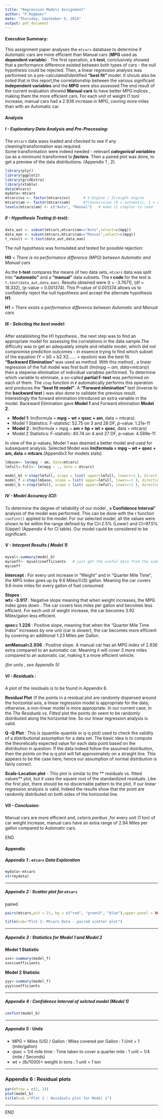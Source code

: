 ```yaml
---
title: "Regression Models Assignment"
author: "P.Rogbeer"
date: "Thursday, September 9, 2014"
output: pdf_document
---
```

#### Executive Summary: 

This assignment paper analyses the `mtcars` database to determine if Automatic cars are more efficient than Manual cars (**MPG** used as **dependent variable**) . The first operation, a **t-test**, conclusively showed that a performance difference existed between both types of cars - the null hypothesis could be rejected. Then, a linear regression analysis was performed on a pre-calculated/identified  **"best fit"** model. It shouls also be noted that in this report,the correlationship between the various  significant **independent variables** and the **MPG** were also assessed.The end result of the current evaluation showed **Manual cars** to have better MPG indices , making them the  more efficient cars. For each unit of weight (1 ton) increase,  manual cars had a 2.936 increase in MPG, covring more miles than with an Automatic car.

#### Analysis



##### I - Exploratory Data Analysis and Pre-Processing:  
  
The `mtcars` data wass loaded and checked to see if any cleaning/transformation was required.  
Some transformation were indeed needed - relevant ***categorical variables*** (`am` as a minimum) transformed to ***factors***. Then a paired plot was done, to get a preview of  the data distributions. (Appendix 1 , 2).


```r

library(plyr)
library(ggplot2)  
library(gridExtra)
library(xtable)
data(mtcars)
mydata<-mtcars
mtcars$vs <- factor(mtcars$vs)      # V-Engine / Straight engine
mtcars$am <- factor(mtcars$am)      #Transmission (0 = automatic, 1 = manual)
levels(mtcars$am) <- c("Auto", "Manual")   # make it simpler to read

```


##### II - Hypothesis Testing (t-test):  

```r
data_aut <- subset(mtcars,mtcars$am=="Auto",select=c(mpg))
data_man <- subset(mtcars,mtcars$am=="Manual",select=c(mpg))
t_result <- t.test(data_aut,data_man)

```

The null hypothesis was formulated  and tested for possible rejection:  

**H0** = *There is no performance difference (MPG) between Automatic and Manual cars*  

As the **t-test** compares the means of two data sets, `mtcars` data was split into  **"automatic"** and a **"manual"** data subsets. The **r code** for the test is ` t.test(data_aut,data_man)`. Results obtained were  (t = -3.7671), (df = 18.332), (p-value = 0.001374). This P-value of 0.001374 allows us to confidently reject the null hypothesis and accept the alternate hypothesis **H1**:  

**H1** = *There exists a performance difference between Automatic and Manual cars*  



##### III - Selecting the best model:


After establishing the H1 hypothesis , the next step was to find an appropriate model for assessing the correlations in the data sample.The difficulty was to get an adequately simple and reliable model, which did not compromise prediction outcomes - in essence trying to find which subset of the equation (Y = b0 + b2 X2...... + epsilon) was the best fit.  
**"Backward Elimination"** was used as method.  With this method , a linear regression of the full model was first built (*lm(mpg ~ am, data=mtcars)*) then a stepwise elimination of individual variables performed. To determine which variable to eliminate, a so-called **partial F-test** was performed on each of them. The `step` function in **r** automatically performs this operation and produces the **"best fit model"**. A **"Forward elimination"** test (inverse to the **backward test **) was also done to validate the previous result. Interestingly the forward elimination introduced an extra variable in the model.
Backward Elimination gave **Model 1** and Forward elimination **Model 2**.  



- **Model 1**:  lm(formula = **mpg ~ wt + qsec + am**, data = mtcars).  
- Model 1 Statistics:  F-statistic: 52.75 on 3 and 28 DF,  p-value: 1.21e-11  
- **Model 2** :  lm(formula = mpg ~ **am + hp + wt + qsec**, data = mtcars)  
- Model 2 Statistics:  F-statistic: 40.74 on 4 and 27 DF,  p-value: 4.589e-11

In view of the p-values, Model 1 was deemed a better model and used for subsequent analysis.
Selected Model was **lm(formula = mpg ~ wt + qsec + am, data = mtcars**.(Appendix3 for models stats)




```r
lmbase<- lm(mpg ~ am, data=mtcars)
lmfull<-full<- lm(mpg ~ ., data = mtcars)

model_bt <-step(lmfull, scope = list( upper=lmfull, lower=~1 ), direction = "both", trace=FALSE)
model_f <-step(lmbase, scope = list( upper=lmfull, lower=~1 ), direction = "forward", trace=FALSE)
model_b <-step(lmfull, scope = list( upper=lmfull, lower=~1 ), direction = "backward", trace=FALSE)

```

##### IV - Model Accuracy (CI):  


To determine the degree of reliability of our model , a **Confidence Interval**" analysis of the model was performed. This can be done with the r function `confint()` applied to the model. For our selected model, all the values were shown to be within the range defined by the CI=2.5% (Lower) and CI=97.5% (Upper) (Appendix 4 for CI table). Our model cauld be considered to be significant.

##### V - Interpret Results ( Model 1)

```r

myval<-summary(model_b)
mycoeff<- myval$coefficients   # just get the useful data from the summary
mycoeff


```

**Intercept** : 
For every unit increase in "Weight" and in "Quarter Mile Time", the MPG index goes up by 9.6 Miles/(US) gallon.  Meaning the car covers 9.6 more miles for every gallon of fuel consumed.  

**Slopes** :  
**wt= -3.917** :  Negative slope meaning that when weight increases, the MPG index goes down . The car covers less miles per gallon and becomes less efficient. For each unit of weight increase, the car becomes 3.92 Miles/galon less efficient. 

**qsec= 1.226** : Positive slope, meaning that when the "Quarter Mile Time Index" increases by one unit (car is slower), the car becomes more efficient by covering an additional 1.23 Miles per Gallon.  

**amManual=2.936** : Positive slope. A manual car has an MPG index of 2.936 extra compared to an automatic car. Meaning it will cover 3 more miles compared to an automatic car, making it a more efficient vehicle.  

*(for units , see Appendix 5)*



##### VI - Residuals :   
  

A plot of the residuals is to be found in Appendix  6.  

**Residual Plot** :If the points in a residual plot are randomly dispersed around the horizontal axis, a linear regression model is appropriate for the data; otherwise, a non-linear model is more appropriate. In our current case, in the *The Residuals vs. Fitted* plot the points do seem to be randomly distributed along the horizontal line. So our linear regression analysis is valid.  

**Q -Q Plot** : This is (quantile-quantile or q-q plot) used to check the validity of a distributional assumption for a data set. The basic idea is to compute the theoretically expected value for each data point based on the distribution in question. If the data indeed follow the assumed distribution, then the points on the q-q plot will fall approximately on a straight line. This appears to be the case here, hence our assumption of normal distribution is fairly correct.  

**Scale-Location plot** - This plot is similar to the ** residuals vs. fitted values** plot, but it uses the square root of the standardized residuals. Like the first plot, there should be no discernable pattern to the plot, if our linear regression analysis is valid. Indeed the results show that the point are randomly distributed on both sides of the horizontal line.




##### VII - Conclusion:  
Manual cars are more efficient and, *ceteris paribus* ,for every unit (1 ton) of car weight increase, manual cars have an extra range of 2.94 Miles per gallon compared to Automatic cars. 


END

\pagebreak



#### Appendix



##### Appendix 1 : `mtcars` Data Exploration

```r

mydata<-mtcars
str(mydata)
```


----

##### Appendix 2 : Scatter plot for `mtcars`  
paired  

```r
pairs(mtcars,pch = 21, bg = c("red", "green3", "blue"),upper.panel = NULL)

title(sub="Plot 1: Mtcars Data - paired scatter plot") 
```

----

\pagebreak

##### Appendix 3 : Statistics for Model 1 and Model 2  \newline 
\newline  
  
  
 
 **Model 1 Statistic**
```r
xxx<-summary(model_f) 
xxx$coefficients

```



**Model 2 Statistic**
```r
yyy<-summary(model_f) 
yyy$coefficients

```

----


##### Appendix 4 : Confidence Interval of selcted model (Model 1) 

```r
confint(model_b)

```

----


##### Appendix 5 : Units 

- MPG = Miles (US) / Gallon :  Miles covered per Gallon : 1 Unit = 1 (mile/gallon)
- qsec = 1/4 mile time : Time taken to cover a quarter mile : 1 unit = 1/4 (mile / Seconds)
- wt =  (lb/1000)= weight in tons : 1 unit = 1 ton

----

\pagebreak

### Appendix 6 : Residual plots

```r
par(mfrow = c(2, 2))
plot(model_b)
title(sub ="Plot 2 : Residuals plot for Model 1") 
```

----

END 
